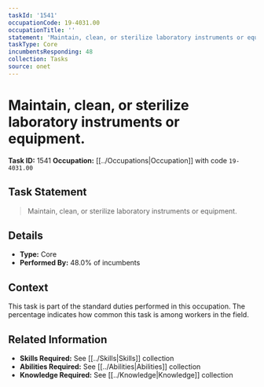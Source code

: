 ```yaml
---
taskId: '1541'
occupationCode: 19-4031.00
occupationTitle: ''
statement: 'Maintain, clean, or sterilize laboratory instruments or equipment.'
taskType: Core
incumbentsResponding: 48
collection: Tasks
source: onet
---
```

# Maintain, clean, or sterilize laboratory instruments or equipment.

**Task ID:** 1541
**Occupation:** [[../Occupations|Occupation]] with code `19-4031.00`

## Task Statement

> Maintain, clean, or sterilize laboratory instruments or equipment.

## Details

- **Type:** Core
- **Performed By:** 48.0% of incumbents

## Context

This task is part of the standard duties performed in this occupation. The percentage indicates how common this task is among workers in the field.

## Related Information

- **Skills Required:** See [[../Skills|Skills]] collection
- **Abilities Required:** See [[../Abilities|Abilities]] collection
- **Knowledge Required:** See [[../Knowledge|Knowledge]] collection
